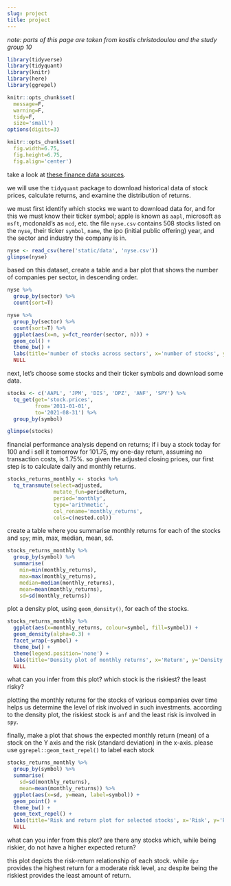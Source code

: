 ```yaml
---
slug: project
title: project
---
```


_note: parts of this page are taken from kostis christodoulou and the study group 10_

```r
library(tidyverse)
library(tidyquant)
library(knitr)
library(here)
library(ggrepel)
```

```r
knitr::opts_chunk$set(
  message=F,
  warning=F,
  tidy=F,
  size='small')
options(digits=3)

knitr::opts_chunk$set(
  fig.width=6.75,
  fig.height=6.75,
  fig.align='center')
```

take a look at [these finance data sources](https://mam2022.netlify.app/reference/finance_data).

we will use the `tidyquant` package to download historical data of stock prices, calculate returns, and examine the distribution of returns.

we must first identify which stocks we want to download data for, and for this we must know their ticker symbol; apple is known as `aapl`, microsoft as `msft`, mcdonald's as `mcd`, etc. the file `nyse.csv` contains 508 stocks listed on the `nyse`, their ticker `symbol`, `name`, the ipo (initial public offering) year, and the sector and industry the company is in.

```r
nyse <- read_csv(here('static/data', 'nyse.csv'))
glimpse(nyse)
```

based on this dataset, create a table and a bar plot that shows the number of companies per sector, in descending order.

```r
nyse %>%
  group_by(sector) %>%
  count(sort=T)

nyse %>%
  group_by(sector) %>%
  count(sort=T) %>%
  ggplot(aes(x=n, y=fct_reorder(sector, n))) +
  geom_col() +
  theme_bw() +
  labs(title='number of stocks across sectors', x='number of stocks', y='sector') +
  NULL
```

next, let's choose some stocks and their ticker symbols and download some data.

```r
stocks <- c('AAPL', 'JPM', 'DIS', 'DPZ', 'ANF', 'SPY') %>%
  tq_get(get='stock.prices',
         from='2011-01-01',
         to='2021-08-31') %>%
  group_by(symbol)

glimpse(stocks)
```

financial performance analysis depend on returns; if i buy a stock today for 100 and i sell it tomorrow for 101.75, my one-day return, assuming no transaction costs, is 1.75%. so given the adjusted closing prices, our first step is to calculate daily and monthly returns.

```r
stocks_returns_monthly <- stocks %>%
  tq_transmute(select=adjusted, 
               mutate_fun=periodReturn, 
               period='monthly', 
               type='arithmetic',
               col_rename='monthly_returns',
               cols=c(nested.col))
```

create a table where you summarise monthly returns for each of the stocks and `spy`; min, max, median, mean, sd.

```r
stocks_returns_monthly %>%
  group_by(symbol) %>%
  summarise(
    min=min(monthly_returns),
    max=max(monthly_returns),
    median=median(monthly_returns),
    mean=mean(monthly_returns),
    sd=sd(monthly_returns))
```

plot a density plot, using `geom_density()`, for each of the stocks.

```r
stocks_returns_monthly %>%
  ggplot(aes(x=monthly_returns, colour=symbol, fill=symbol)) +
  geom_density(alpha=0.3) +
  facet_wrap(~symbol) +
  theme_bw() +
  theme(legend.position='none') +
  labs(title='Density plot of monthly returns', x='Return', y='Density') +
  NULL
```

what can you infer from this plot? which stock is the riskiest? the least risky?

plotting the monthly returns for the stocks of various companies over time helps us determine the level of risk involved in such investments. according to the density plot, the riskiest stock is `anf` and the least risk is involved in `spy`.

finally, make a plot that shows the expected monthly return (mean) of a stock on the Y axis and the risk (standard deviation) in the x-axis. please use `ggrepel::geom_text_repel()` to label each stock

```r
stocks_returns_monthly %>%
  group_by(symbol) %>%
  summarise(
    sd=sd(monthly_returns),
    mean=mean(monthly_returns)) %>%
  ggplot(aes(x=sd, y=mean, label=symbol)) +
  geom_point() +
  theme_bw() +
  geom_text_repel() +
  labs(title='Risk and return plot for selected stocks', x='Risk', y='Return') +
  NULL
```

what can you infer from this plot? are there any stocks which, while being riskier, do not have a higher expected return?

this plot depicts the risk-return relationship of each stock. while `dpz` provides the highest return for a moderate risk level, `anz` despite being the riskiest provides the least amount of return.